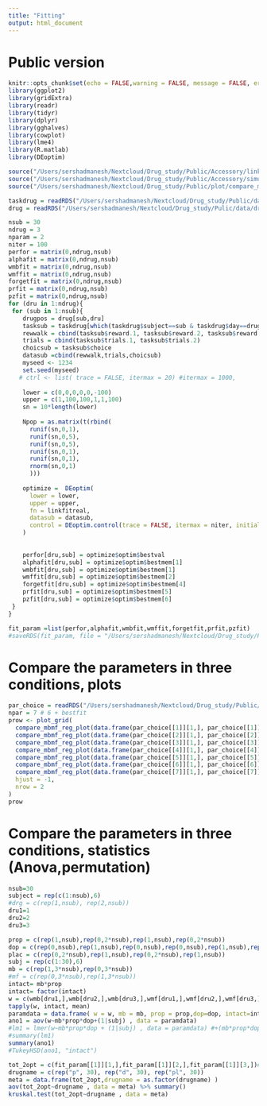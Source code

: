 ```yaml
---
title: "Fitting"
output: html_document
---
```

# Public version

```r
knitr::opts_chunk$set(echo = FALSE,warning = FALSE, message = FALSE, error = FALSE, comment="", fig.align = "center" ) #,fig.width = 6,fig.height = 2
library(ggplot2)
library(gridExtra)
library(readr)
library(tidyr)
library(dplyr)
library(gghalves)
library(cowplot)
library(lme4)
library(R.matlab)
library(DEoptim)
```

```r
source("/Users/sershadmanesh/Nextcloud/Drug_study/Public/Accessory/linkfitreal.R")
source("/Users/sershadmanesh/Nextcloud/Drug_study/Public/Accessory/simufit.R")
source("/Users/sershadmanesh/Nextcloud/Drug_study/Public/plot/compare_mbmf_reg_plot.R")
```

```r
taskdrug = readRDS("/Users/sershadmanesh/Nextcloud/Drug_study/Public/data/taskdrug2.rds")
drug = readRDS("/Users/sershadmanesh/Nextcloud/Drug_study/Pulic/data/drug.rds")
```

```r
nsub = 30
ndrug = 3
nparam = 2
niter = 100
perfor = matrix(0,ndrug,nsub)
alphafit = matrix(0,ndrug,nsub)
wmbfit = matrix(0,ndrug,nsub)
wmffit = matrix(0,ndrug,nsub)
forgetfit = matrix(0,ndrug,nsub)
prfit = matrix(0,ndrug,nsub)
pzfit = matrix(0,ndrug,nsub)
for (dru in 1:ndrug){
 for (sub in 1:nsub){
    drugpos = drug[sub,dru]
    tasksub = taskdrug[which(taskdrug$subject==sub & taskdrug$day==drugpos), ]
    rewwalk = cbind(tasksub$reward.1, tasksub$reward.2, tasksub$reward.3, tasksub$reward.4)
    trials = cbind(tasksub$trials.1, tasksub$trials.2)
    choicsub = tasksub$choice
    datasub =cbind(rewwalk,trials,choicsub)
    myseed <- 1234
    set.seed(myseed)
   # ctrl <- list( trace = FALSE, itermax = 20) #itermax = 1000,
    
    lower = c(0,0,0,0,0,-100)
    upper = c(1,100,100,1,1,100)
    sn = 10*length(lower)
    
    Npop = as.matrix(t(rbind(
      runif(sn,0,1),
      runif(sn,0,5),
      runif(sn,0,5),
      runif(sn,0,1),
      runif(sn,0,1),
      rnorm(sn,0,1)
      )))
    
    optimize =  DEoptim(
      lower = lower, 
      upper = upper, 
      fn = linkfitreal, 
      datasub = datasub,
      control = DEoptim.control(trace = FALSE, itermax = niter, initialpop=Npop)
    )
    
    
    perfor[dru,sub] = optimize$optim$bestval
    alphafit[dru,sub] = optimize$optim$bestmem[1]
    wmbfit[dru,sub] = optimize$optim$bestmem[1]
    wmffit[dru,sub] = optimize$optim$bestmem[2]
    forgetfit[dru,sub] = optimize$optim$bestmem[4]
    prfit[dru,sub] = optimize$optim$bestmem[5]
    pzfit[dru,sub] = optimize$optim$bestmem[6]
 }
}

fit_param =list(perfor,alphafit,wmbfit,wmffit,forgetfit,prfit,pzfit)
#saveRDS(fit_param, file = "/Users/sershadmanesh/Nextcloud/Drug_study/Public/data/fit_6param_30sub_100iter.rds") the correct one, match with Peter and Rani

```

# Compare the parameters in three conditions, plots

```r
par_choice = readRDS("/Users/sershadmanesh/Nextcloud/Drug_study/Public/data/fit_6param_30sub_100iter.rds")
npar = 7 # 6 + bestfit
prow <- plot_grid(
  compare_mbmf_reg_plot(data.frame(par_choice[[1]][1,], par_choice[[1]][3,], par_choice[[1]][2,])),
  compare_mbmf_reg_plot(data.frame(par_choice[[2]][1,], par_choice[[2]][3,], par_choice[[2]][2,])),
  compare_mbmf_reg_plot(data.frame(par_choice[[3]][1,], par_choice[[3]][3,], par_choice[[3]][2,])),
  compare_mbmf_reg_plot(data.frame(par_choice[[4]][1,], par_choice[[4]][3,], par_choice[[4]][2,])),
  compare_mbmf_reg_plot(data.frame(par_choice[[5]][1,], par_choice[[5]][3,], par_choice[[5]][2,])),
  compare_mbmf_reg_plot(data.frame(par_choice[[6]][1,], par_choice[[6]][3,], par_choice[[6]][2,])),
  compare_mbmf_reg_plot(data.frame(par_choice[[7]][1,], par_choice[[7]][3,], par_choice[[7]][2,])),
  hjust = -1,
  nrow = 2
)
prow
```

# Compare the parameters in three conditions, statistics (Anova,permutation)

```r
nsub=30
subject = rep(c(1:nsub),6)
#drg = c(rep(1,nsub), rep(2,nsub))
dru1=1
dru2=2
dru3=3

prop = c(rep(1,nsub),rep(0,2*nsub),rep(1,nsub),rep(0,2*nsub))
dop = c(rep(0,nsub),rep(1,nsub),rep(0,nsub),rep(0,nsub),rep(1,nsub),rep(0,nsub))
plac = c(rep(0,2*nsub),rep(1,nsub),rep(0,2*nsub),rep(1,nsub))
subj = rep(c(1:30),6)
mb = c(rep(1,3*nsub),rep(0,3*nsub))
#mf = c(rep(0,3*nsub),rep(1,3*nsub))
intact= mb*prop
intact= factor(intact)
w = c(wmb[dru1,],wmb[dru2,],wmb[dru3,],wmf[dru1,],wmf[dru2,],wmf[dru3,])
tapply(w, intact, mean)
paramdata = data.frame( w = w, mb = mb, prop = prop,dop=dop, intact=intact,subj=subj)
ano1 = aov(w~mb*prop*dop+(1|subj) , data = paramdata)
#lm1 = lmer(w~mb*prop*dop + (1|subj) , data = paramdata) #+(mb*prop*dop|subj)
#summary(lm1)
summary(ano1)
#TukeyHSD(ano1, "intact")

tot_2opt = c(fit_param[[1]][1,],fit_param[[1]][2,],fit_param[[1]][3,])#,confdrugs[[3]][coef,])
drugname = c(rep("p", 30), rep("d", 30), rep("pl", 30))
meta = data.frame(tot_2opt,drugname = as.factor(drugname) )
aov(tot_2opt~drugname , data = meta) %>% summary() 
kruskal.test(tot_2opt~drugname , data = meta)



```


